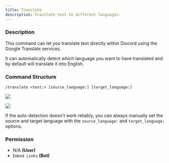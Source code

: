 ```yaml
---
title: Translate
description: Translate text to different languages.
---
```


### Description

This command can let you translate text directly within Discord using the Google Translate services. 

It can automatically detect which language you want to have translated and by default will translate it into English.

### Command Structure

```
/translate <text:> [source_language:] [target_language:]
```

![](https://i.imgur.com/MNrq99l.png)

![](https://i.imgur.com/zChaPaU.png)

If the auto-detection doesn't work reliably, you can always manually set the source and target language with the `source_language:` and `target_language:` options.

### Permission

* N/A **(User)**
* `Embed Links` **(Bot)**

